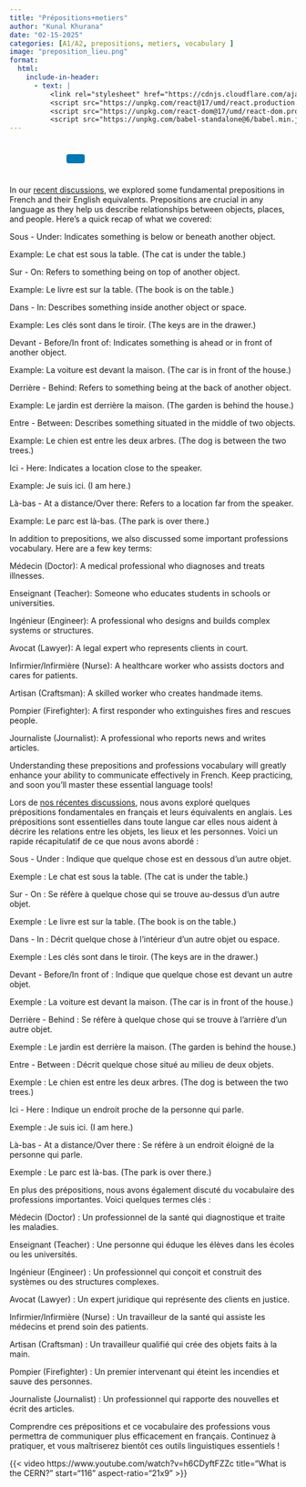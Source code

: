 ```yaml
---
title: "Prépositions+metiers"
author: "Kunal Khurana"
date: "02-15-2025"
categories: [A1/A2, prepositions, metiers, vocabulary ]
image: "preposition_lieu.png"
format:
  html:
    include-in-header:
      - text: |
          <link rel="stylesheet" href="https://cdnjs.cloudflare.com/ajax/libs/font-awesome/6.0.0/css/all.min.css">
          <script src="https://unpkg.com/react@17/umd/react.production.min.js"></script>
          <script src="https://unpkg.com/react-dom@17/umd/react-dom.production.min.js"></script>
          <script src="https://unpkg.com/babel-standalone@6/babel.min.js"></script>
---
```


::: {style="text-align: left; padding: 10px;"}
<a href="mailto:info@frenchwithkunal.ca" target="_blank" style="margin: 0 10px; color: #000;"><i class="fas fa-envelope fa-lg"></i></a> <a href="https://www.instagram.com/frenchwithkunal" target="_blank" style="margin: 0 10px; color: #E1306C;"><i class="fab fa-instagram fa-lg"></i></a> <a href="https://frenchwithkunal.ca" target="_blank" style="margin: 0 10px; color: #0077b5;"><i class="fas fa-globe fa-lg"></i></a> <a href="https://whatsapp.com/channel/0029Vb57n2e7dmegpjYpyi3V" target="_blank" style="margin: 0 10px; color: #25D366;"><i class="fab fa-whatsapp fa-lg"></i></a> <button onclick="copyLink()" style="background-color: #0077b5; color: white; padding: 8px 16px; border: none; border-radius: 4px; cursor: pointer; margin-left: 10px;"> <i class="fas fa-copy"></i> </button> [Link copied!]{#copy-message style="margin-left: 10px; color: green; display: none;"}
:::

::: {#react-root}
:::

```{=html}
<script type="text/babel">
 const ProfilePage = () => {
  const { useState, useEffect } = React;
  const [redirectCounter, setRedirectCounter] = useState(4);
  const [isRedirecting, setIsRedirecting] = useState(false);

  const isFrench = document.documentElement.lang === "fr";

  const translations = {
    noAccess: isFrench 
      ? "Vous n'avez pas accès à cette page."
      : "You don't have access to this page.",
    subscribe: isFrench
      ? "Veuillez vous abonner pour obtenir l'accès."
      : "Please subscribe to gain access.",
    redirecting: isFrench
      ? `Redirection vers la page d'abonnement dans ${redirectCounter} secondes...`
      : `Redirecting to subscription page in ${redirectCounter} seconds...`
  };

  const refreshToken = async () => {
    const storedRefreshToken = localStorage.getItem("refreshToken");

    if (!storedRefreshToken) {
      window.location.href = "/login.html";
      return null;
    }

    try {
      const response = await fetch("https://frenchwithkunal-cdf6ea3f88ce.herokuapp.com/api/v1/auth/refresh-token", {
        method: "POST",
        headers: {
          "Content-Type": "application/json",
        },
        body: JSON.stringify({ refreshToken: storedRefreshToken }),
      });

      if (!response.ok) {
        localStorage.removeItem("accessToken");
        localStorage.removeItem("refreshToken");
        window.location.href = "/login.html";
        return null;
      }

      const data = await response.json();
      localStorage.setItem("accessToken", data.accessToken);
      return data.accessToken;
    } catch (error) {
      localStorage.removeItem("accessToken");
      localStorage.removeItem("refreshToken");
      window.location.href = "/login.html";
      return null;
    }
  };

  const fetchWithAuth = async (url, options = {}) => {
    let accessToken = localStorage.getItem("accessToken");

    options.headers = {
      ...options.headers,
      Authorization: `Bearer ${accessToken}`,
      "Content-Type": "application/json",
    };

    let response = await fetch(url, options);

    if (response.status === 401) {
      console.log("Access token expired, attempting to refresh...");

      // Refresh token
      accessToken = await refreshToken();

      if (!accessToken) return null;

      options.headers.Authorization = `Bearer ${accessToken}`;
      response = await fetch(url, options);
    }

    return response.json();
  };

  const showNoAccessMessage = () => {
    setIsRedirecting(true);
    
    const noAccessMessage = `
      <div style="text-align: center; padding: 20px;">
        <h2>${translations.noAccess}</h2>
        <p>${translations.subscribe}</p>
        <p>${translations.redirecting}</p>
      </div>
    `;
    document.body.innerHTML = noAccessMessage;
    
    // Start countdown and redirect
    const redirectInterval = setInterval(() => {
      setRedirectCounter((prev) => {
        const newCounter = prev - 1;
        if (newCounter <= 0) {
          clearInterval(redirectInterval);
          window.location.href = "https://frenchwithkunal.ca/payment.html";
        }
        
        // Update the countdown text
        const countdownElement = document.querySelector('p:last-child');
        if (countdownElement) {
          countdownElement.textContent = isFrench
            ? `Redirection vers la page d'abonnement dans ${newCounter} secondes...`
            : `Redirecting to subscription page in ${newCounter} seconds...`;
        }
        
        return newCounter;
      });
    }, 1000);
  };

  useEffect(() => {
    const storedToken = localStorage.getItem('accessToken');

    if(!storedToken) {
      showNoAccessMessage();
    } else {
      const fetchData = async() => {
        const data = await fetchWithAuth("https://frenchwithkunal-cdf6ea3f88ce.herokuapp.com/api/v1/auth/me", {
          method: "POST",
        });

        if (data && data.data && data.data.hasAccess) {
          console.log(data);
        } else {
          showNoAccessMessage();
        }
      };
      fetchData();
    }
  }, []);

  return (
    <div></div>
  );
};

ReactDOM.render(
  <ProfilePage />,
  document.getElementById('react-root')
);
 </script>
```

::: {.content-visible when-profile="english"}
In our [recent discussions](https://drive.google.com/file/d/1feQg370lFfmcIdDkX0ZIFmTq329mUJSO/view?usp=drive_link), we explored some fundamental prepositions in French and their English equivalents. Prepositions are crucial in any language as they help us describe relationships between objects, places, and people. Here’s a quick recap of what we covered:

Sous - Under: Indicates something is below or beneath another object.

Example: Le chat est sous la table. (The cat is under the table.)

Sur - On: Refers to something being on top of another object.

Example: Le livre est sur la table. (The book is on the table.)

Dans - In: Describes something inside another object or space.

Example: Les clés sont dans le tiroir. (The keys are in the drawer.)

Devant - Before/In front of: Indicates something is ahead or in front of another object.

Example: La voiture est devant la maison. (The car is in front of the house.)

Derrière - Behind: Refers to something being at the back of another object.

Example: Le jardin est derrière la maison. (The garden is behind the house.)

Entre - Between: Describes something situated in the middle of two objects.

Example: Le chien est entre les deux arbres. (The dog is between the two trees.)

Ici - Here: Indicates a location close to the speaker.

Example: Je suis ici. (I am here.)

Là-bas - At a distance/Over there: Refers to a location far from the speaker.

Example: Le parc est là-bas. (The park is over there.)

In addition to prepositions, we also discussed some important professions vocabulary. Here are a few key terms:

Médecin (Doctor): A medical professional who diagnoses and treats illnesses.

Enseignant (Teacher): Someone who educates students in schools or universities.

Ingénieur (Engineer): A professional who designs and builds complex systems or structures.

Avocat (Lawyer): A legal expert who represents clients in court.

Infirmier/Infirmière (Nurse): A healthcare worker who assists doctors and cares for patients.

Artisan (Craftsman): A skilled worker who creates handmade items.

Pompier (Firefighter): A first responder who extinguishes fires and rescues people.

Journaliste (Journalist): A professional who reports news and writes articles.

Understanding these prepositions and professions vocabulary will greatly enhance your ability to communicate effectively in French. Keep practicing, and soon you’ll master these essential language tools!
:::

::: {.content-visible when-profile="french"}
Lors de [nos récentes discussions](https://drive.google.com/file/d/1feQg370lFfmcIdDkX0ZIFmTq329mUJSO/view?usp=drive_link), nous avons exploré quelques prépositions fondamentales en français et leurs équivalents en anglais. Les prépositions sont essentielles dans toute langue car elles nous aident à décrire les relations entre les objets, les lieux et les personnes. Voici un rapide récapitulatif de ce que nous avons abordé :

Sous - Under : Indique que quelque chose est en dessous d’un autre objet.

Exemple : Le chat est sous la table. (The cat is under the table.)

Sur - On : Se réfère à quelque chose qui se trouve au-dessus d’un autre objet.

Exemple : Le livre est sur la table. (The book is on the table.)

Dans - In : Décrit quelque chose à l’intérieur d’un autre objet ou espace.

Exemple : Les clés sont dans le tiroir. (The keys are in the drawer.)

Devant - Before/In front of : Indique que quelque chose est devant un autre objet.

Exemple : La voiture est devant la maison. (The car is in front of the house.)

Derrière - Behind : Se réfère à quelque chose qui se trouve à l’arrière d’un autre objet.

Exemple : Le jardin est derrière la maison. (The garden is behind the house.)

Entre - Between : Décrit quelque chose situé au milieu de deux objets.

Exemple : Le chien est entre les deux arbres. (The dog is between the two trees.)

Ici - Here : Indique un endroit proche de la personne qui parle.

Exemple : Je suis ici. (I am here.)

Là-bas - At a distance/Over there : Se réfère à un endroit éloigné de la personne qui parle.

Exemple : Le parc est là-bas. (The park is over there.)

En plus des prépositions, nous avons également discuté du vocabulaire des professions importantes. Voici quelques termes clés :

Médecin (Doctor) : Un professionnel de la santé qui diagnostique et traite les maladies.

Enseignant (Teacher) : Une personne qui éduque les élèves dans les écoles ou les universités.

Ingénieur (Engineer) : Un professionnel qui conçoit et construit des systèmes ou des structures complexes.

Avocat (Lawyer) : Un expert juridique qui représente des clients en justice.

Infirmier/Infirmière (Nurse) : Un travailleur de la santé qui assiste les médecins et prend soin des patients.

Artisan (Craftsman) : Un travailleur qualifié qui crée des objets faits à la main.

Pompier (Firefighter) : Un premier intervenant qui éteint les incendies et sauve des personnes.

Journaliste (Journalist) : Un professionnel qui rapporte des nouvelles et écrit des articles.

Comprendre ces prépositions et ce vocabulaire des professions vous permettra de communiquer plus efficacement en français. Continuez à pratiquer, et vous maîtriserez bientôt ces outils linguistiques essentiels !
:::


{{< video https://www.youtube.com/watch?v=h6CDyftFZZc
    title="What is the CERN?"
    start="116"
    aspect-ratio="21x9" 
>}}

